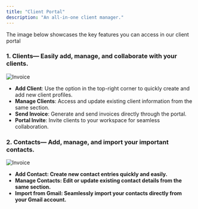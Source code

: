 ```yaml
---
title: "Client Portal"
description: "An all-in-one client manager."
---
```


The image below showcases the key features you can access in our client portal

### **1. Clients**— Easily add, manage, and collaborate with your clients.

![Invoice](/images/clients.png)

- **Add Client**: Use the option in the top-right corner to quickly create and add new client profiles.
- **Manage Clients**: Access and update existing client information from the same section.
- **Send Invoice**: Generate and send invoices directly through the portal.
- **Portal Invite**: Invite clients to your workspace for seamless collaboration.

### **2. Contacts**— Add, manage, and import your important contacts.

![Invoice](/images/contacts.png)

- **Add Contact: Create new contact entries quickly and easily.**
- **Manage Contacts: Edit or update existing contact details from the same section.**
- **Import from Gmail: Seamlessly import your contacts directly from your Gmail account.**